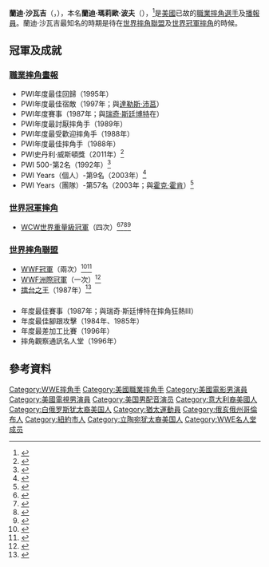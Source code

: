 {{Infobox Pro Wrestler
| name = 蘭迪·沙瓦吉
| image = Randy Savage 1986.jpg
| img_capt = 蘭迪·沙瓦吉（1986年）
| names = Randy Poffo<ref name="OWOW"/><br />Randy Savage<ref name="OWOW"/><br />The Spider<ref name="OWOW">{{cite web |url=http://www.onlineworldofwrestling.com/profiles/r/randy-savage.html |title=Randy Savage's Profile |publisher=Online World of Wrestling |accessdate=2008-05-01 |archive-date=2012-07-28 |archive-url=https://web.archive.org/web/20120728131719/http://onlineworldofwrestling.com/profiles/r/randy-savage.html |dead-url=no }}</ref><ref name=wwebio/><ref name="pwhfbio">{{cite web|url=http://www.pwhf.org/halloffamers/bios/savage.asp|title="Macho Man" Randy Savage's Professional Wrestling Hall of Fame bio|publisher=Professional Wrestling Hall of Fame and Museum|accessdate=May 21, 2011|deadurl=yes|archiveurl=https://web.archive.org/web/20110605000240/http://www.pwhf.org/halloffamers/bios/savage.asp|archivedate=2011年6月5日}}</ref><br />The Big Geno<ref name="OWOW"/><ref name=wwebio/><ref name="pwhfbio"/><br /> The Macho Man<ref name="OWOW"/><br />The Macho King<ref name="OWOW"/><br /> Mr. Madness<ref name="OWOW"/> <br />Destroyer (Lexington)<ref name="OWOW"/><br />Executioner (ICW)<ref name="OWOW"/>
| birthname = 蘭迪·瑪莉歐·波夫
| nickname = 
| height = {{height|ft=6|in=2}}<ref name=wwebio>{{cite web|url=http://www.wwe.com/superstars/wwealumni/randysavage|title=Randy Savage's alumni profile|publisher=[[WWE|WWE]]|accessdate=May 20, 2013|archive-date=2012-02-19|archive-url=https://web.archive.org/web/20120219200940/http://www.wwe.com/superstars/wwealumni/randysavage|dead-url=no}}</ref>
| weight = {{convert|237|lb|kg}}<ref name=wwebio/>
| birth_date = {{birth date|1952|11|15}}<ref name="OWOW"/>
| birth_place = {{USA}}[[俄亥俄州|俄亥俄州]][[富蘭克林縣_(俄亥俄州)|富蘭克林縣]][[哥倫布_(俄亥俄州)|哥倫布]]
| death_date = {{Death date and age|2011|5|20|1952|11|15}}
| death_place = {{USA}}[[佛羅里達州|佛羅里達州]][[皮尼拉斯縣|皮尼拉斯縣]][[塞米諾爾_(佛羅里達州)|塞米諾爾]]
| resides = 
| billed = {{USA}}[[佛羅里達州|佛羅里達州]][[皮尼拉斯縣|皮尼拉斯縣]][[塞米諾爾_(佛羅里達州)|塞米諾爾]]<ref name=wwebio/>
| trainer = {{link-en|安傑洛·波夫|Angelo Poffo}}<ref name=wwebio/>
| debut = 1973年<ref name="acceleratorbio">{{cite web|url=http://www.accelerator3359.com/Wrestling/bios/savage.html|title=Randy Savage's Bio|work=Accelerator's Wrestling Rollercoaster|accessdate=2008-05-01|archive-date=2020-07-01|archive-url=https://web.archive.org/web/20200701104532/http://www.accelerator3359.com/Wrestling/bios/savage.html|dead-url=no}}</ref><ref name="gerweckbio">{{cite web |url=http://www.gerweck.net/randysavage.htm |title=Randy Savage's Profile |publisher=Gerweck.net |accessdate=2008-05-01 |deadurl=yes |archiveurl=https://web.archive.org/web/20080415195622/http://www.gerweck.net/randysavage.htm |archivedate=2008-04-15 }}</ref>
| retired = 2005年<ref name="OWOW"/>
| website = 
}}

'''蘭迪·沙瓦吉'''（{{lang-en|'''Randy Savage'''}}，{{bd|1952年|11月15日|2011年|5月20日}}），本名'''蘭迪·瑪莉歐·波夫'''（{{lang-en|'''Randy Mario Poffo'''}}），<ref>{{Cite web |url=http://www.intelius.com/results.php?ReportType=1&qf=Randy&qmi=M&qn=Poffo&qcs=&focusfirst=0 |title=Intelius search |accessdate=2014-07-28 |archive-date=2015-09-24 |archive-url=https://web.archive.org/web/20150924045946/http://www.intelius.com/results.php?ReportType=1&qf=Randy&qmi=M&qn=Poffo&qcs=&focusfirst=0 |dead-url=no }}</ref>是[[美國|美國]]已故的[[職業摔角|職業摔角]][[選手|選手]]及[[播報員|播報員]]。蘭迪·沙瓦吉最知名的時期是待在[[世界摔角聯盟|世界摔角聯盟]]及[[世界冠軍摔角|世界冠軍摔角]]的時候。

==冠軍及成就==
===[[職業摔角畫報|職業摔角畫報]]===
*PWI年度最佳回歸（1995年）
*PWI年度最佳宿敵（1997年；與[[達勒斯·沛莒|達勒斯·沛莒]]）
*PWI年度賽事（1987年；與[[瑞奇·斯廷博特|瑞奇·斯廷博特]]在{{link-en|摔角狂熱III|WrestleMania III}}）
*PWI年度最討厭摔角手（1989年）
*PWI年度最受歡迎摔角手（1988年）
*PWI年度最佳摔角手（1988年）
*PWI史丹利·威斯頓獎（2011年）<ref>{{cite journal|title=PWI Awards|year=2012|journal=Pro Wrestling Illustrated|volume=33|issue=3|pages=86}}</ref>
*PWI 500-第2名（1992年）<ref>{{cite web |url=http://www.100megsfree4.com/wiawrestling/pages/pwi/pwi50092.htm |title=Pro Wrestling Illustrated Top 500 – 1992 |accessdate=March 20, 2009 |publisher=Wrestling Information Archive |deadurl=yes |archiveurl=https://web.archive.org/web/20110813033929/http://100megsfree4.com/wiawrestling/pages/pwi/pwi50092.htm |archivedate=2011-08-13 }}</ref>
*PWI Years（個人）-第9名（2003年）<ref>{{cite web |url=http://www.100megsfree4.com/wiawrestling/pages/pwi/pwi500yr.htm |title=Pro Wrestling Illustrated's Top 500 Wrestlers of the PWI Years |accessdate=March 26, 2009 |publisher=Wrestling Information Archive |deadurl=yes |archiveurl=https://web.archive.org/web/20110707054220/http://www.100megsfree4.com/wiawrestling/pages/pwi/pwi500yr.htm |archivedate=2011-07-07 }}</ref>
*PWI Years（團隊）-第57名（2003年；與[[霍克·霍肯|霍克·霍肯]]）<ref>{{cite web |url=http://www.100megsfree4.com/wiawrestling/pages/pwi/pwi100tg.htm |accessdate=March 26, 2009 |title=Pro Wrestling Illustrated's Top 100 Tag Teams of the PWI Years |publisher=Wrestling Information Archive |deadurl=yes |archiveurl=https://web.archive.org/web/20110707054236/http://www.100megsfree4.com/wiawrestling/pages/pwi/pwi100tg.htm |archivedate=2011-07-07 }}</ref>

===[[世界冠軍摔角|世界冠軍摔角]]===
*[[WCW世界重量級冠軍|WCW世界重量級冠軍]]（四次）<ref>{{cite web |url=http://www.wwe.com/classics/titlehistory/wcwchampionship/30445411023 |title=Randy Savage's first WCW World Heavyweight Championship reign |publisher=WWE |access-date=2014-07-28 |archive-url=https://web.archive.org/web/20140501203540/http://www.wwe.com/classics/titlehistory/wcwchampionship/30445411023 |archive-date=2014-05-01 |dead-url=yes }}</ref><ref>{{cite web |url=http://www.wwe.com/classics/titlehistory/wcwchampionship/30445411032 |title=Randy Savage's second WCW World Heavyweight Championship reign |deadurl=yes |archiveurl=https://web.archive.org/web/20131023143955/http://www.wwe.com/classics/titlehistory/wcwchampionship/30445411032 |archivedate=2013-10-23 |access-date=2014-07-28 }}</ref><ref>{{cite web |url=http://www.wwe.com/classics/titlehistory/wcwchampionship/30445411020 |title=Randy Savage's third WCW World Heavyweight Championship reign |deadurl=yes |archiveurl=https://web.archive.org/web/20131106024039/http://www.wwe.com/classics/titlehistory/wcwchampionship/30445411020 |archivedate=2013-11-06 |access-date=2014-07-28 }}</ref><ref>{{cite web |url=http://www.wwe.com/classics/titlehistory/wcwchampionship/304454110317 |title=Randy Savage's fourth WCW World Heavyweight Championship reign |deadurl=yes |archiveurl=https://web.archive.org/web/20120324112343/http://www.wwe.com/classics/titlehistory/wcwchampionship/304454110317 |archivedate=2012-03-24 |access-date=2014-07-28 }}</ref>
===[[世界摔角聯盟|世界摔角聯盟]]===
*[[WWF冠軍|WWF冠軍]]（兩次）<ref>{{cite web |url=http://www.wwe.com/classics/titlehistory/wwechampionship/304454124 |title=Randy Savage's first WWF Championship reign |publisher=WWE |deadurl=yes |archiveurl=https://web.archive.org/web/20131101114406/http://www.wwe.com/classics/titlehistory/wwechampionship/304454124 |archivedate=2013-11-01 |access-date=2014-07-28 }}</ref><ref>{{cite web |url=http://www.wwe.com/classics/titlehistory/wwechampionship/304454139 |title=Randy Savage's second WWF Championship reign |deadurl=yes |archiveurl=https://web.archive.org/web/20131023142333/http://www.wwe.com/classics/titlehistory/wwechampionship/304454139 |archivedate=2013-10-23 |access-date=2014-07-28 }}</ref>
*[[WWF洲際冠軍|WWF洲際冠軍]]（一次）<ref name="ictitle">{{cite web |url=http://www.wwe.com/classics/titlehistory/intercontinental/322404 |title=Randy Savage's first Intercontinental Championship reign |publisher=WWE |deadurl=yes |archiveurl=https://web.archive.org/web/20131110002716/http://www.wwe.com/classics/titlehistory/intercontinental/322404 |archivedate=2013-11-10 |access-date=2014-07-28 }}</ref>
*[[擂台之王|擂台之王]]（1987年）<ref name="kotr">{{cite web|url=http://www.wrestleview.com/info/kotr.shtml|title=WWE King of the Ring Winners|publisher=WrestleView|accessdate=May 4, 2008|archive-date=2012-02-20|archive-url=https://www.webcitation.org/65abDovCS?url=http://www.wrestleview.com/info/kotr.shtml|dead-url=no}}</ref>
==={{link-en|摔角觀察通訊獎|List of Wrestling Observer Newsletter awards}}===
*年度最佳賽事（1987年；與瑞奇·斯廷博特在摔角狂熱III）
*年度最佳腳跟攻擊（1984年、1985年）
*年度最差加工比賽（1996年）
*摔角觀察通訊名人堂（1996年）
==參考資料==
{{References}}
{{WWE洲际冠军}}
{{WWE Championship}}
{{Authority control}}
{{DEFAULTSORT:Savage, Randy}}
[[Category:WWE摔角手|Category:WWE摔角手]]
[[Category:美國職業摔角手|Category:美國職業摔角手]]
[[Category:美國電影男演員|Category:美國電影男演員]]
[[Category:美國電視男演員|Category:美國電視男演員]]
[[Category:美国男配音演员|Category:美国男配音演员]]
[[Category:意大利裔美國人|Category:意大利裔美國人]]
[[Category:白俄罗斯犹太裔美国人|Category:白俄罗斯犹太裔美国人]]
[[Category:猶太運動員|Category:猶太運動員]]
[[Category:俄亥俄州哥倫布人|Category:俄亥俄州哥倫布人]]
[[Category:紐約市人|Category:紐約市人]]
[[Category:立陶宛犹太裔美国人|Category:立陶宛犹太裔美国人]]
[[Category:WWE名人堂成员|Category:WWE名人堂成员]]